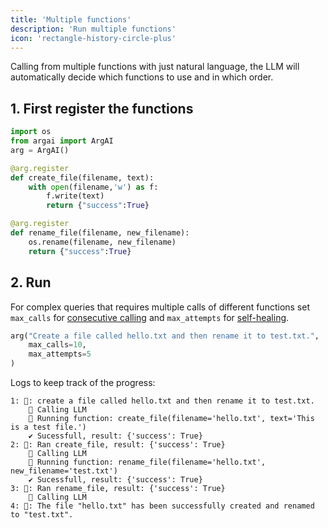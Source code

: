 ```yaml
---
title: 'Multiple functions'
description: 'Run multiple functions'
icon: 'rectangle-history-circle-plus'
---
```


Calling from multiple functions with just natural language, the LLM will automatically decide which functions to use and in which order.

## 1. First register the functions
```python
import os
from argai import ArgAI
arg = ArgAI()

@arg.register
def create_file(filename, text):
    with open(filename,'w') as f:
        f.write(text)
        return {"success":True}

@arg.register
def rename_file(filename, new_filename):
    os.rename(filename, new_filename)
    return {"success":True}
```

## 2. Run
For complex queries that requires multiple calls of different functions set `max_calls` for [consecutive calling](consecutive-calls) and `max_attempts` for [self-healing](self-healing).
```python
arg("Create a file called hello.txt and then rename it to test.txt.",
    max_calls=10,
    max_attempts=5
)
```

Logs to keep track of the progress:
```
1: 💬: create a file called hello.txt and then rename it to test.txt.
    📝 Calling LLM
    🏃 Running function: create_file(filename='hello.txt', text='This is a test file.')
    ✔️ Sucessfull, result: {'success': True}
2: 🌟: Ran create_file, result: {'success': True}
    📝 Calling LLM
    🏃 Running function: rename_file(filename='hello.txt', new_filename='test.txt')
    ✔️ Sucessfull, result: {'success': True}
3: 🌟: Ran rename_file, result: {'success': True}
    📝 Calling LLM
4: 🤖: The file "hello.txt" has been successfully created and renamed to "test.txt".
```